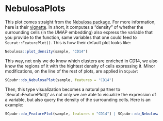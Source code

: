 # NebulosaPlots

This plot comes straight from the [Nebulosa package](http://bioconductor.org/packages/release/bioc/html/Nebulosa.html). For more information, here is their [vignette](http://bioconductor.org/packages/release/bioc/vignettes/Nebulosa/inst/doc/nebulosa_seurat.html). In short, it computes a "density" of whether the surrounding cells (in the UMAP embedding) also express the variable that you provide to the function, same variables that one could feed to `Seurat::FeaturePlot()`. This is how their default plot looks like:

```r
Nebulosa::plot_density(sample, "CD14")
```

This way, not only we do know which clusters are enriched in CD14, we also know the regions of it with the hightest density of cells expressing it. Minor modifications, on the line of the rest of plots, are applied in `SCpubr`:
```r
SCpubr::do_NebulosaPlot(sample, features = "CD14")
```

Then, this type visualization becomes a natural partner to `Seurat::FeaturePlot()' as not only we are able to visualize the expression of a variable, but also query the density of the surrounding cells. Here is an example:

```r
SCpubr::do_FeaturePlot(sample, features = "CD14") | SCpubr::do_NebulosaPlot(sample, features = "CD14")
```
